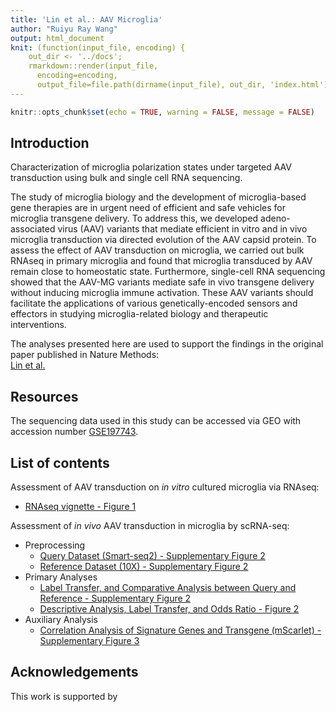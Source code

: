 ```yaml
---
title: 'Lin et al.: AAV Microglia'
author: "Ruiyu Ray Wang"
output: html_document
knit: (function(input_file, encoding) {
    out_dir <- '../docs';
    rmarkdown::render(input_file,
      encoding=encoding,
      output_file=file.path(dirname(input_file), out_dir, 'index.html'))})
---
```


```r
knitr::opts_chunk$set(echo = TRUE, warning = FALSE, message = FALSE)
```

## Introduction

Characterization of microglia polarization states under targeted AAV transduction using bulk and single cell RNA sequencing.

The study of microglia biology and the development of microglia-based gene therapies are in urgent need of efficient and safe vehicles for microglia transgene delivery. To address this, we developed adeno-associated virus (AAV) variants that mediate efficient in vitro and in vivo microglia transduction via directed evolution of the AAV capsid protein. To assess the effect of AAV transduction on microglia, we carried out bulk RNAseq in primary microglia and found that microglia transduced by AAV remain close to homeostatic state. Furthermore, single-cell RNA sequencing showed that the AAV-MG variants mediate safe in vivo transgene delivery without inducing microglia immune activation. These AAV variants should facilitate the applications of various genetically-encoded sensors and effectors in studying microglia-related biology and therapeutic interventions.

The analyses presented here are used to support the findings in the original paper published in Nature Methods:  
[Lin et al.]()

## Resources

The sequencing data used in this study can be accessed via GEO with accession number [GSE197743](https://www.ncbi.nlm.nih.gov/geo/query/acc.cgi?acc=GSE197743).

## List of contents

Assessment of AAV transduction on *in vitro* cultured microglia via RNAseq:

  - [RNAseq vignette - Figure 1](https://ruiyuraywang.github.io/Lin_AAV_Microglia_public/Fig1_rnaseq.html)

Assessment of *in vivo* AAV transduction in microglia by scRNA-seq:

  * Preprocessing
    + [Query Dataset (Smart-seq2) - Supplementary Figure 2](https://ruiyuraywang.github.io/Lin_AAV_Microglia_public/FigS2_scRNAseq_query_QC.html)
    + [Reference Dataset (10X) - Supplementary Figure 2](https://ruiyuraywang.github.io/Lin_AAV_Microglia_public/FigS2_scRNAseq_reference_QC.html)
  * Primary Analyses
    + [Label Transfer, and Comparative Analysis between Query and Reference - Supplementary Figure 2](https://ruiyuraywang.github.io/Lin_AAV_Microglia_public/FigS2_scRNAseq_label_transfer.html)
    + [Descriptive Analysis, Label Transfer, and Odds Ratio - Figure 2](https://ruiyuraywang.github.io/Lin_AAV_Microglia_public/Fig2_main_figs.html)
  * Auxiliary Analysis
    + [Correlation Analysis of Signature Genes and Transgene (mScarlet) - Supplementary Figure 3](https://ruiyuraywang.github.io/Lin_AAV_Microglia_public/FigS3_scRNAseq_corr.html)

## Acknowledgements

This work is supported by
    
    
    